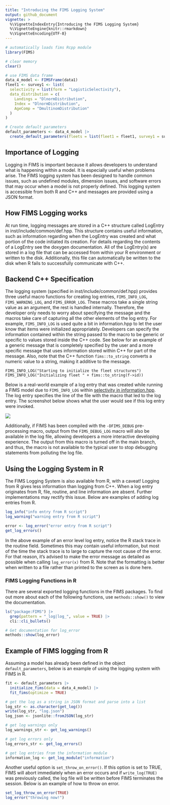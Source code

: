 ```yaml
---
title: "Introducing the FIMS Logging System"
output: github_document
vignette: >
  %\VignetteIndexEntry{Introducing the FIMS Logging System}
  %\VignetteEngine{knitr::rmarkdown}
  %\VignetteEncoding{UTF-8}
---
```


```r
# automatically loads fims Rcpp module
library(FIMS)

# clear memory
clear()
```

```r
# use FIMS data frame
data_4_model <- FIMSFrame(data1)
fleet1 <- survey1 <- list(
  selectivity = list(form = "LogisticSelectivity"),
  data_distribution = c(
    Landings = "DlnormDistribution",
    Index = "DlnormDistribution",
    AgeComp = "DmultinomDistribution"
  )
)

# Create default parameters
default_parameters <- data_4_model |>
  create_default_parameters(fleets = list(fleet1 = fleet1, survey1 = survey1))
```

## Importance of Logging 

Logging in FIMS is important because it allows developers to understand what is happening within a model. It is especially useful when problems arise. The FIMS logging system has been designed to handle common issues, such as undefined modules, dimension issues, and software errors that may occur when a model is not properly defined. This logging system is accessible from both R and C++ and messages are provided using a JSON format.

## How FIMS Logging works

At run time, logging messages are stored in a C++ structure called LogEntry in
inst/include/common/def.hpp. This structure contains useful information, such as information regarding when the LogEntry was created and what portion of the code initiated its creation. For details regarding the contents of a LogEntry see the doxygen documentation. All of the LogEntry(s) are stored in a log file that can be accessed from within your R environment or written to the disk. Additionally, this file can automatically be written to the disk when R fails to successfully communicate with C++.

## Backend C++ Specification

The logging system (specified in inst/include/common/def.hpp) provides three useful macro functions for creating log entries, `FIMS_INFO_LOG`, `FIMS_WARNING_LOG`, and `FIMS_ERROR_LOG`. These macros take a single string value as an argument, the rest is handled internally. Therefore, the developer only needs to worry about specifying the message and the macros take care of capturing all the other elements of the log entry. For example, `FIMS_INFO_LOG` is used quite a bit in information.hpp to let the user know that items were initialized appropriately. Developers can specify the information contained within the string passed to the macro to be generic or specific to values stored inside the C++ code. See below for an example of a generic message that is completely specified by the user and a more specific message that uses information stored within C++ for part of the message. Also, note that the C++ function `fims::to_string` converts a numeric value to a string, making it additive to the message.

```Rcpp
FIMS_INFO_LOG("Starting to initialize the fleet structures")
FIMS_INFO_LOG("Initializing fleet " + fims::to_string(f->id))
```

Below is a real-world example of a log entry that was created while running a FIMS model due to `FIMS_INFO_LOG` within [selectivity in information.hpp](https://github.com/NOAA-FIMS/FIMS/blob/main/inst/include/common/information.hpp#L371). The log entry specifies the line of the file with the macro that led to the log entry. The screenshot below shows what the user would see if this log entry were invoked.

![](figures/selectivity_logging_entry.png)


Additionally, if FIMS has been compiled with the `-DFIMS_DEBUG` pre-processing macro, output from the `FIMS_DEBUG_LOG` macro will also be available in the log file, allowing developers a more interactive developing experience. The output from this macro is turned off in the main branch, and thus, the macro is not available to the typical user to stop debugging statements from polluting the log file.

## Using the Logging System in R

The FIMS Logging System is also available from R, with a caveat! Logging from R gives less information than logging from C++. When a log entry originates from R, file, routine, and line information are absent. Further implementations may rectify this issue. Below are examples of adding log entries from R.

```r
log_info("info entry from R script")
log_warning("warning entry from R script")
```
```r
error <- log_error("error entry from R script")
get_log_errors()
```

In the above example of an error level log entry, notice the R stack trace in the routine field. Sometimes this may contain useful information, but most of the time the stack trace is to large to capture the root cause of the error. For that reason, it's advised to make the error message as detailed as possible when calling `log_error(x)` from R. Note that the formatting is better when written to a file rather than printed to the screen as is done here.

### **FIMS Logging Functions in R**

There are several exported logging functions in the FIMS packages. To find out more about each of the following functions, use `methods::show()` to view the documentation.

```r
ls("package:FIMS") |>
  grep(pattern = "_log|log_", value = TRUE) |>
  cli::cli_bullets()

# Get documentation for log_error
methods::show(log_error)
```

## Example of FIMS logging from R

Assuming a model has already been defined in the object `default_parameters`, below is an example of using the logging system with FIMS in R.

```r
fit <- default_parameters |>
  initialize_fims(data = data_4_model) |>
  fit_fims(optimize = TRUE)

# get the log as a string in JSON format and parse into a list
log_str <- as.character(get_log())
write(log_str, "log.json")
log_json <- jsonlite::fromJSON(log_str)

# get log warnings only
log_warnings_str <- get_log_warnings()

# get log errors only
log_errors_str <- get_log_errors()

# get log entries from the information module
information_log <- get_log_module("information")
```

Another useful option is `set_throw_on_error()`. If this option is set to TRUE, FIMS will abort immediately when an error occurs and if `write_log(TRUE)` was previously called, the log file will be written before FIMS terminates the session. Below is an example of how to throw on error.

```r
set_log_throw_on_error(TRUE)
log_error("throwing now!")
```
